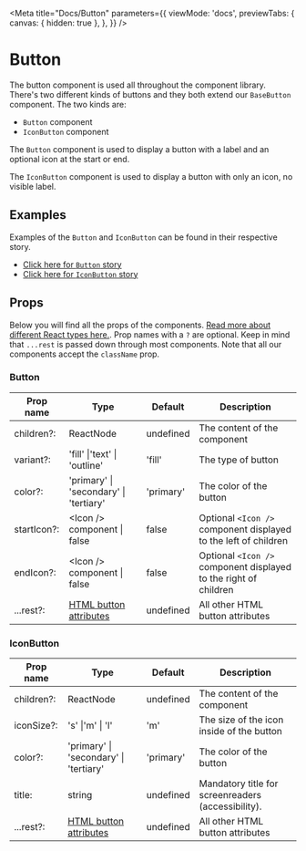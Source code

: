 
<Meta
  title="Docs/Button"
  parameters={{
    viewMode: 'docs',
    previewTabs: {
      canvas: { hidden: true },
    },
  }}
/>

# Button

The button component is used all throughout the component library. There's two different kinds of buttons and they both extend our `BaseButton` component. The two kinds are:

- `Button` component
- `IconButton` component

The `Button` component is used to display a button with a label and an optional icon at the start or end.

The `IconButton` component is used to display a button with only an icon, no visible label.

## Examples

Examples of the `Button` and `IconButton` can be found in their respective story.

- [Click here for `Button` story](/docs/stories-ui-button--filled-button)
- [Click here for `IconButton` story](/docs/stories-ui-iconbutton--button)

## Props

Below you will find all the props of the components. [Read more about different React types here.](https://react-typescript-cheatsheet.netlify.app/docs/advanced/types_react_api/#typesreact).
Prop names with a `?` are optional. Keep in mind that `...rest` is passed down through most components. Note that all our components accept the `className` prop.

### Button

| Prop name   | Type                                                                                                  | Default   | Description                                                      |
| ----------- | ----------------------------------------------------------------------------------------------------- | --------- | ---------------------------------------------------------------- |
| children?:  | ReactNode                                                                                             | undefined | The content of the component                                     |
| variant?:   | 'fill' \|'text' \| 'outline'                                                                          | 'fill'    | The type of button                                               |
| color?:     | 'primary' \| 'secondary' \| 'tertiary'                                                                | 'primary' | The color of the button                                          |
| startIcon?: | &lt;Icon /> component \| false                                                                        | false     | Optional `<Icon />` component displayed to the left of children  |
| endIcon?:   | &lt;Icon /> component \| false                                                                        | false     | Optional `<Icon />` component displayed to the right of children |
| ...rest?:   | [HTML button attributes](https://developer.mozilla.org/en-US/docs/Web/HTML/Element/button#attributes) | undefined | All other HTML button attributes                                 |

### IconButton

| Prop name  | Type                                                                                                  | Default   | Description                                        |
| ---------- | ----------------------------------------------------------------------------------------------------- | --------- | -------------------------------------------------- |
| children?: | ReactNode                                                                                             | undefined | The content of the component                       |
| iconSize?: | 's' \|'m' \| 'l'                                                                                      | 'm'       | The size of the icon inside of the button          |
| color?:    | 'primary' \| 'secondary' \| 'tertiary'                                                                | 'primary' | The color of the button                            |
| title:     | string                                                                                                | undefined | Mandatory title for screenreaders (accessibility). |
| ...rest?:  | [HTML button attributes](https://developer.mozilla.org/en-US/docs/Web/HTML/Element/button#attributes) | undefined | All other HTML button attributes                   |
